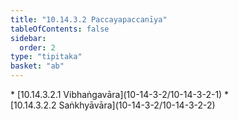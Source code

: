 ```yaml
---
title: "10.14.3.2 Paccayapaccanīya"
tableOfContents: false
sidebar:
  order: 2
type: "tipitaka"
basket: "ab"
---
```



<DynamicBreadcrumb />



<TableOfContents>
* [10.14.3.2.1 Vibhaṅgavāra](10-14-3-2/10-14-3-2-1)
* [10.14.3.2.2 Saṅkhyāvāra](10-14-3-2/10-14-3-2-2)
</TableOfContents>